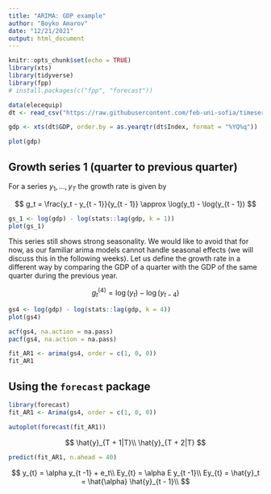 ```yaml
---
title: "ARIMA: GDP example"
author: "Boyko Amarov"
date: "12/21/2021"
output: html_document
---
```


```r
knitr::opts_chunk$set(echo = TRUE)
library(xts)
library(tidyverse)
library(fpp)
# install.packages(c("fpp", "forecast"))

data(elecequip)
dt <- read_csv("https://raw.githubusercontent.com/feb-uni-sofia/timeseries-2021-2022/main/data/gdp_bg_qrt_2000-2017.csv")

gdp <- xts(dt$GDP, order.by = as.yearqtr(dt$Index, format = "%YQ%q"))
```

```r
plot(gdp)
```

## Growth series 1 (quarter to previous quarter)

For a series $y_1, \ldots, y_T$ the growth rate is given by

$$
g_t = \frac{y_t - y_{t - 1}}{y_{t - 1}} \approx \log(y_t) - \log(y_{t - 1})
$$

```r
gs_1 <- log(gdp) - log(stats::lag(gdp, k = 1))
plot(gs_1)
```

This series still shows strong seasonality. We would like to avoid that for now, as our
familiar arima models cannot handle seasonal effects (we will discuss this in the following weeks).
Let us define the growth rate in a different way by comparing the GDP of a quarter with the GDP of the same quarter during the previous year.

$$
g^{(4)}_{t} = \log(y_t) - \log(y_{t - 4})
$$
```r
gs4 <- log(gdp) - log(stats::lag(gdp, k = 4))
plot(gs4)
```
```r
acf(gs4, na.action = na.pass)
pacf(gs4, na.action = na.pass)
```
```r
fit_AR1 <- arima(gs4, order = c(1, 0, 0))
fit_AR1
```

## Using the `forecast` package

```r
library(forecast)
fit_AR1 <- Arima(gs4, order = c(1, 0, 0))
```

```r
autoplot(forecast(fit_AR1))
```

$$
\hat{y}_{T + 1|T}\\
\hat{y}_{T + 2|T}
$$


```r
predict(fit_AR1, n.ahead = 40)
```
$$
y_{t} = \alpha y_{t -1} + e_t\\
Ey_{t} = \alpha E y_{t -1}\\
Ey_{t} =  \hat{y}_t = \hat{\alpha} \hat{y}_{t - 1}\\
$$



